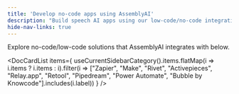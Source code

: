 ```yaml
---
title: 'Develop no-code apps using AssemblyAI'
description: "Build speech AI apps using our low-code/no-code integrations."
hide-nav-links: true
---
```




Explore no-code/low-code solutions that AssemblyAI integrates with below.



<DocCardList items={
  useCurrentSidebarCategory().items.flatMap(i => i.items ? i.items : i).filter(i => ["Zapier", "Make", "Rivet", "Activepieces", "Relay.app", "Retool", "Pipedream", "Power Automate", "Bubble by Knowcode"].includes(i.label))
} />



